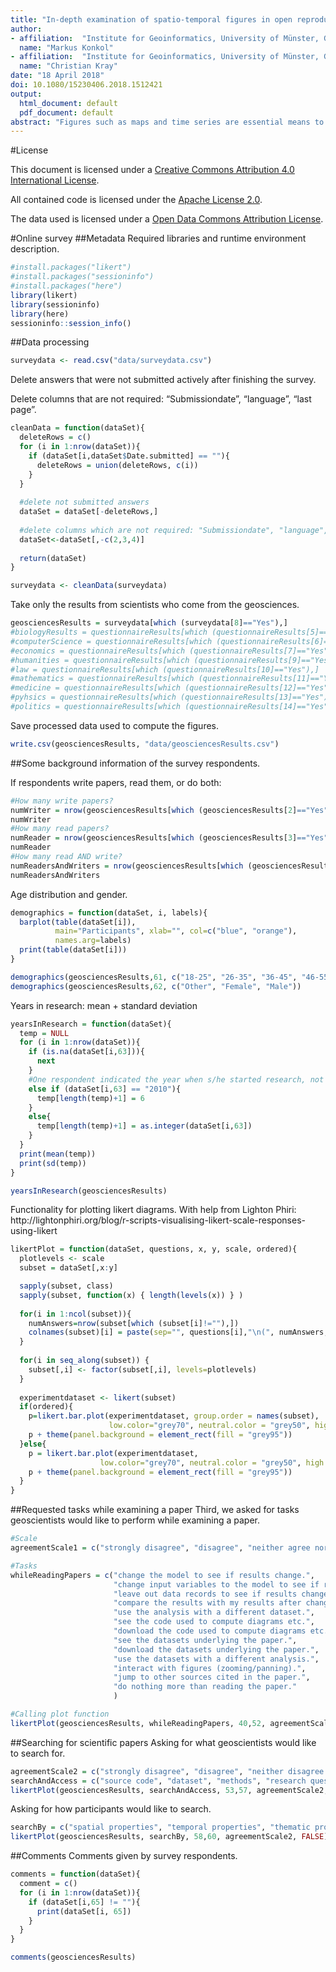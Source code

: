 ```yaml
---
title: "In-depth examination of spatio-temporal figures in open reproducible research"
author:
- affiliation:  "Institute for Geoinformatics, University of Münster, Germany, Heisenbergstrasse 2."
  name: "Markus Konkol"
- affiliation:  "Institute for Geoinformatics, University of Münster, Germany, Heisenbergstrasse 2."
  name: "Christian Kray"
date: "18 April 2018"
doi: 10.1080/15230406.2018.1512421
output:
  html_document: default
  pdf_document: default
abstract: "Figures such as maps and time series are essential means to visualize spatio-temporal results in scientific papers. Being able to recompute them using the underlying source code and data is thus a core aspect in reproducible research. However, many scientists see the preparation of code and data for publication as an additional burden without immediate benefits. In this work, we investigate advantages and new capabilities of reproducible research papers. Our key contributions are (i) the extension of a geoscientist's workflow while examining papers including reproducible figures such as maps and (ii) the prototypical implementation of the workflow as a web application. The workflow is based on current practices of geoscientists and encapsulates benefits of reproducible figures. It is informed by ideas and needs identified by geoscientists in a survey, interviews, and a focus group. Based on their statements, we first extend the traditional workflow steps Discovery and Inspection by additional capabilities and propose two new steps: Manipulation of the content of a spatiotemporal figure and Substitution of the underlying code and data. The extended workflow and its implementation might facilitate in-depth examination and reusability of geoscientific results."
---
```


#License

This document is licensed under a [Creative Commons Attribution 4.0 International License](https://creativecommons.org/licenses/by/4.0/).

All contained code is licensed under the [Apache License 2.0](https://choosealicense.com/licenses/apache-2.0/).

The data used is licensed under a [Open Data Commons Attribution License](https://opendatacommons.org/licenses/by/).

#Online survey
##Metadata
Required libraries and runtime environment description.
```r
#install.packages("likert")
#install.packages("sessioninfo")
#install.packages("here")
library(likert)
library(sessioninfo)
library(here)
sessioninfo::session_info()
```

##Data processing
```r
surveydata <- read.csv("data/surveydata.csv")
```

Delete answers that were not submitted actively after finishing the survey.

Delete columns that are not required: "Submissiondate", "language", "last page".
```r
cleanData = function(dataSet){
  deleteRows = c()
  for (i in 1:nrow(dataSet)){
    if (dataSet[i,dataSet$Date.submitted] == ""){
      deleteRows = union(deleteRows, c(i))
    }
  }
  
  #delete not submitted answers
  dataSet = dataSet[-deleteRows,]
  
  #delete columns which are not required: "Submissiondate", "language", "last page"
  dataSet<-dataSet[,-c(2,3,4)]  
  
  return(dataSet)
}

surveydata <- cleanData(surveydata)

```

Take only the results from scientists who come from the geosciences.
```r
geosciencesResults = surveydata[which (surveydata[8]=="Yes"),]
#biologyResults = questionnaireResults[which (questionnaireResults[5]=="Yes"),]
#computerScience = questionnaireResults[which (questionnaireResults[6]=="Yes"),]
#economics = questionnaireResults[which (questionnaireResults[7]=="Yes"),]
#humanities = questionnaireResults[which (questionnaireResults[9]=="Yes"),]
#law = questionnaireResults[which (questionnaireResults[10]=="Yes"),]
#mathematics = questionnaireResults[which (questionnaireResults[11]=="Yes"),]
#medicine = questionnaireResults[which (questionnaireResults[12]=="Yes"),]
#pyhsics = questionnaireResults[which (questionnaireResults[13]=="Yes"),]
#politics = questionnaireResults[which (questionnaireResults[14]=="Yes"),]
```

Save processed data used to compute the figures.
```r
write.csv(geosciencesResults, "data/geosciencesResults.csv")
```


##Some background information of the survey respondents.

If respondents write papers, read them, or do both:
```r
#How many write papers?
numWriter = nrow(geosciencesResults[which (geosciencesResults[2]=="Yes"),])
numWriter
#How many read papers?
numReader = nrow(geosciencesResults[which (geosciencesResults[3]=="Yes"),])
numReader
#How many read AND write?
numReadersAndWriters = nrow(geosciencesResults[which (geosciencesResults[2]=="Yes" & geosciencesResults[3]=="Yes"),])
numReadersAndWriters
```
Age distribution and gender.
```r
demographics = function(dataSet, i, labels){
  barplot(table(dataSet[i]),
          main="Participants", xlab="", col=c("blue", "orange"),
          names.arg=labels)
  print(table(dataSet[i]))
}

demographics(geosciencesResults,61, c("18-25", "26-35", "36-45", "46-55", "56-65", "66+"))
demographics(geosciencesResults,62, c("Other", "Female", "Male"))
```


Years in research: mean + standard deviation
```r
yearsInResearch = function(dataSet){
  temp = NULL
  for (i in 1:nrow(dataSet)){
    if (is.na(dataSet[i,63])){
      next
    }
    #One respondent indicated the year when s/he started research, not the years in research so far:
    else if (dataSet[i,63] == "2010"){
      temp[length(temp)+1] = 6
    }
    else{
      temp[length(temp)+1] = as.integer(dataSet[i,63])      
    }
  }
  print(mean(temp))
  print(sd(temp))
}

yearsInResearch(geosciencesResults)
```



Functionality for plotting likert diagrams. With help from Lighton Phiri: http://lightonphiri.org/blog/r-scripts-visualising-likert-scale-responses-using-likert


```r
likertPlot = function(dataSet, questions, x, y, scale, ordered){
  plotlevels <- scale
  subset = dataSet[,x:y]

  sapply(subset, class)
  sapply(subset, function(x) { length(levels(x)) } )
  
  for(i in 1:ncol(subset)){
    numAnswers=nrow(subset[which (subset[i]!=""),])
    colnames(subset)[i] = paste(sep="", questions[i],"\n(", numAnswers, ")")
  }
  
  for(i in seq_along(subset)) {
    subset[,i] <- factor(subset[,i], levels=plotlevels)
  }
  
  experimentdataset <- likert(subset)
  if(ordered){
    p=likert.bar.plot(experimentdataset, group.order = names(subset), 
                      low.color="grey70", neutral.color = "grey50", high.color = "grey30")
    p + theme(panel.background = element_rect(fill = "grey95"))
  }else{
    p = likert.bar.plot(experimentdataset,
                    low.color="grey70", neutral.color = "grey50", high.color = "grey30")
    p + theme(panel.background = element_rect(fill = "grey95"))
  }
}
```


##Requested tasks while examining a paper
Third, we asked for tasks geoscientists would like to perform while examining a paper.
```r
#Scale
agreementScale1 = c("strongly disagree", "disagree", "neither agree nor disagree", "agree", "strongly agree")

#Tasks
whileReadingPapers = c("change the model to see if results change.",
                       "change input variables to the model to see if results are robust to changes.",
                       "leave out data records to see if results change.",
                       "compare the results with my results after changing input variables.",
                       "use the analysis with a different dataset.",
                       "see the code used to compute diagrams etc.",
                       "download the code used to compute diagrams etc.",
                       "see the datasets underlying the paper.",
                       "download the datasets underlying the paper.",
                       "use the datasets with a different analysis.",
                       "interact with figures (zooming/panning).",
                       "jump to other sources cited in the paper.",
                       "do nothing more than reading the paper."
                       )

#Calling plot function
likertPlot(geosciencesResults, whileReadingPapers, 40,52, agreementScale1, FALSE)
```

##Searching for scientific papers
Asking for what geoscientists would like to search for.
```r
agreementScale2 = c("strongly disagree", "disagree", "neither disagree nor agree", "agree", "strongly agree")
searchAndAccess = c("source code", "dataset", "methods", "research questions", "hypothesis")
likertPlot(geosciencesResults, searchAndAccess, 53,57, agreementScale2, FALSE)
```

Asking for how participants would like to search.
```r
searchBy = c("spatial properties", "temporal properties", "thematic properties")
likertPlot(geosciencesResults, searchBy, 58,60, agreementScale2, FALSE)
```

##Comments
Comments given by survey respondents.
```r
comments = function(dataSet){
  comment = c()
  for (i in 1:nrow(dataSet)){
    if (dataSet[i,65] != ""){
      print(dataSet[i, 65])
    }
  }
}

comments(geosciencesResults)
```